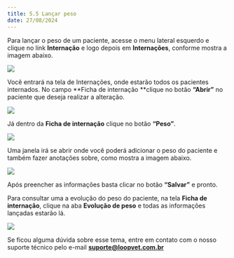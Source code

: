 ```yaml
---
title: 5.5 Lançar peso
date: 27/08/2024
---
```


Para lançar o peso de um paciente, acesse o menu lateral esquerdo e clique no link **Internação** e logo depois em **Internações**, conforme mostra a imagem abaixo.

<img src="/imagem-1.0-link-internacoes-3.webp" />

Você entrará na tela de Internações, onde estarão todos os pacientes internados. No campo **Ficha de internação **clique no botão **“Abrir”** no paciente que deseja realizar a alteração.

<img src="/imagem-1.1-selecionando-o-paciente-4.webp" />

Já dentro da **Ficha de internação** clique no botão **“Peso”**.

<img src="/imagem-1.2-ficha-de-internacao-3.webp" />

Uma janela irá se abrir onde você poderá adicionar o peso do paciente e também fazer anotações sobre, como mostra a imagem abaixo.

<img src="/imagem-1.3-adicionar-peso.webp" />

Após preencher as informações basta clicar no botão **“Salvar”** e pronto.

Para consultar uma a evolução do peso do paciente, na tela **Ficha de internação**, clique na aba **Evolução de peso** e todas as informações lançadas estarão lá.

<img src="/imagem-1.4-evolucao-do-peso.webp" />

Se ficou alguma dúvida sobre esse tema, entre em contato com o nosso suporte técnico pelo e-mail **suporte@loopvet.com.br**
